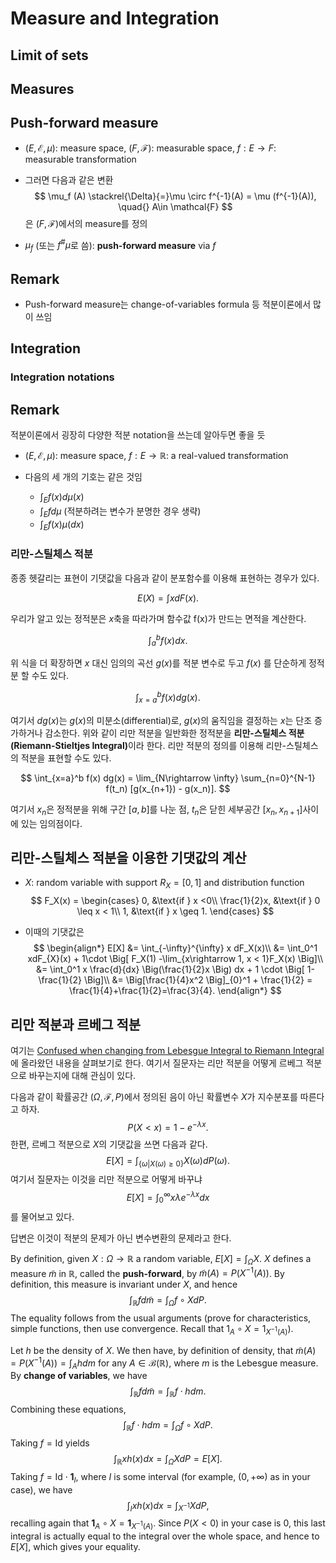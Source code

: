 # Measure and Integration {.measure}

## Limit of sets


## Measures

<!--
오슬로 확률론 강의노트 3.2
-->

::: {#def-pushforwardm}
## Push-forward measure

- $(E,\mathcal{E},\mu)$: measure space, $(F, \mathcal{F})$: measurable space, $f: E\rightarrow F$: measurable transformation

- 그러면 다음과 같은 변환
$$
\mu_f (A) \stackrel{\Delta}{=}\mu \circ f^{-1}(A) = \mu (f^{-1}(A)), \quad{} A\in \mathcal{F}
$$
은 $(F, \mathcal{F})$에서의 measure를 정의

- $\mu_f$ (또는 $f^\#\mu$로 씀): **push-forward measure** via $f$

:::

::: callout-note
## Remark

- Push-forward measure는 change-of-variables formula 등 적분이론에서 많이 쓰임

:::

## Integration

### Integration notations

::: callout-note
## Remark

적분이론에서 굉장히 다양한 적분 notation을 쓰는데 알아두면 좋을 듯

:::

<!--
오슬로 확률론 강의노트 3.2
-->

- $(E,\mathcal{E},\mu)$: measure space, $f: E \rightarrow\mathbb{R}$: a real-valued transformation

- 다음의 세 개의 기호는 같은 것임
    + $\int_E f(x) d\mu (x)$
    + $\int_E f d\mu$ (적분하려는 변수가 분명한 경우 생략)
    + $\int_E f(x) \mu (dx)$

### 리만-스틸체스 적분

종종 헷갈리는 표현이 기댓값을 다음과 같이 분포함수를 이용해 표현하는 경우가 있다.

$$
E(X) = \int x dF(x).
$$

우리가 알고 있는 정적분은 $x$축을 따라가며 함수값 f(x)가 만드는 면적을 계산한다.

$$
\int_a^b f(x) dx.
$$

위 식을 더 확장하면 $x$ 대신 임의의 곡선 $g(x)$를 적분 변수로 두고 $f(x)$ 를 단순하게 정적분 할 수도 있다.

$$
\int_{x=a}^b f(x) dg(x).
$$

여기서 $dg(x)$는 $g(x)$의 미분소(differential)로, $g(x)$의 움직임을 결정하는 $x$는 단조 증가하거나 감소한다. 위와 같이 리만 적분을 일반화한 정적분을 **리만-스틸체스 적분(Riemann-Stieltjes Integral)**이라 한다. 리만 적분의 정의를 이용해 리만-스틸체스의 적분을 표현할 수도 있다.

$$
\int_{x=a}^b f(x) dg(x) = \lim_{N\rightarrow \infty} \sum_{n=0}^{N-1} f(t_n) [g(x_{n+1}) - g(x_n)].
$$

여기서 $x_n$은 정적분을 위해 구간 $[a,b]$를 나눈 점, $t_n$은 닫힌 세부공간 $[x_n, x_{n+1} ]$사이에 있는 임의점이다.

::: {#exm-riemmanstieltjesint01}
## 리만-스틸체스 적분을 이용한 기댓값의 계산

<!--
https://www.statlect.com/fundamentals-of-probability/expected-value
-->

- $X$: random variable with support $R_X = [0,1]$ and distribution function
$$
F_X(x) = \begin{cases}
0, &\text{if } x <0\\
\frac{1}{2}x, &\text{if } 0 \leq x < 1\\
1, &\text{if } x \geq 1.
\end{cases}
$$

- 이때의 기댓값은
$$
\begin{align*}
E[X] &= \int_{-\infty}^{\infty} x dF_X(x)\\
&= \int_0^1 xdF_{X}(x) + 1\cdot \Big[ F_X(1) -\lim_{x\rightarrow 1, x < 1}F_X(x) \Big]\\
&= \int_0^1 x \frac{d}{dx} \Big(\frac{1}{2}x \Big) dx  + 1 \cdot \Big[ 1- \frac{1}{2} \Big]\\
&= \Big[\frac{1}{4}x^2 \Big]_{0}^1 + \frac{1}{2} = \frac{1}{4}+\frac{1}{2}=\frac{3}{4}.
\end{align*}
$$

:::

## 리만 적분과 르베그 적분

여기는 [Confused when changing from Lebesgue Integral to Riemann Integral](https://math.stackexchange.com/questions/2958787/confused-when-changing-from-lebesgue-integral-to-riemann-integral) 에 올라왔던 내용을 살펴보기로 한다. 여기서 질문자는 리만 적분을 어떻게 르베그 적분으로 바꾸는지에 대해 관심이 있다.

다음과 같이 확률공간 $(\Omega, \mathcal{F}, P)$에서 정의된 음이 아닌 확률변수 $X$가 지수분포를 따른다고 하자. $$
P(X<x) = 1-e^{-\lambda x}.
$$ 한편, 르베그 적분으로 $X$의 기댓값을 쓰면 다음과 같다. $$
E[X] = \int_{\{\omega | X(\omega) \geq 0 \}} X(\omega) dP(\omega).
$$ 여기서 질문자는 이것을 리만 적분으로 어떻게 바꾸냐 $$
E[X] = \int_0^\infty x \lambda e^{-\lambda x}dx
$$ 를 물어보고 있다.

답변은 이것이 적분의 문제가 아닌 변수변환의 문제라고 한다.

By definition, given $X: \Omega \rightarrow \mathbb{R}$ a random variable, $E[X] = \int_{\Omega} X$. $X$ defines a measure $\tilde{m}$ in $\mathbb{R}$, called the **push-forward**, by $\tilde{m}(A) = P(X^{-1}(A))$. By definition, this measure is invariant under $X$, and hence $$
\int_{\mathbb{R}} f d\tilde{m} = \int_{\Omega} f \circ X dP.
$$ The equality follows from the usual arguments (prove for characteristics, simple functions, then use convergence. Recall that $1_A \circ X = 1_{X^{-1}(A)}$).

Let $h$ be the density of $X$. We then have, by definition of density, that $\tilde{m}(A) = P(X^{-1}(A)) = \int_A h dm$ for any $A \in \mathcal{B}(\mathbb{R})$, where $m$ is the Lebesgue measure. By **change of variables**, we have $$
\int_{\mathbb{R}}f d\tilde{m} = \int_{\mathbb{R}} f\cdot h dm.
$$ Combining these equations, $$
\int_{\mathbb{R}} f \cdot h dm =\int_{\Omega} f \circ X dP.
$$ Taking $f=\text{Id}$ yields $$
\int_{\mathbb{R}}xh(x)dx = \int_{\Omega} X dP = E[X].
$$ Taking $f = \text{Id} \cdot \mathbf{1}_{I}$, where $I$ is some interval (for example, $(0, +\infty)$ as in your case), we have $$
\int_{I}xh(x)dx = \int_{X^{-1}}XdP,
$$ recalling again that $\mathbf{1}_A \circ X = \mathbf{1}_{X^{-1}(A)}$. Since $P(X<0)$ in your case is $0$, this last integral is actually equal to the integral over the whole space, and hence to $E[X]$, which gives your equality.

